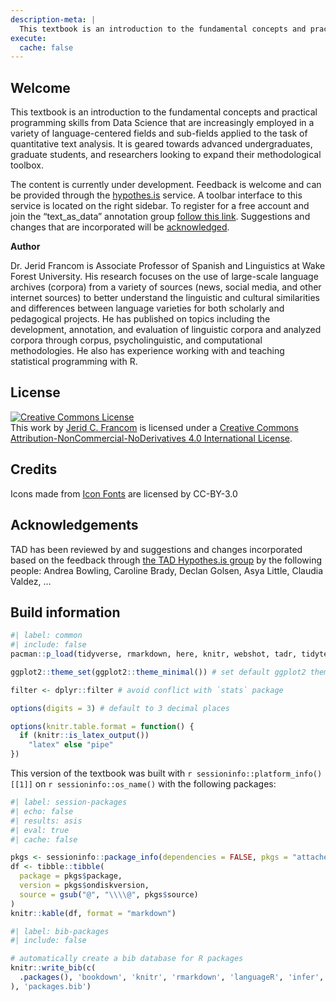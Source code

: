```yaml
---
description-meta: |
  This textbook is an introduction to the fundamental concepts and practical programming skills from Data Science that are increasingly employed in a variety of language-centered fields and sub-fields applied to the task of quantitative text analysis. It is geared towards advanced undergraduates, graduate students, and researchers looking to expand their methodological toolbox.
execute: 
  cache: false
---
```


<!-- TODO: 

- [ ] Change callouts to greyscale (no color)
  - [ ] Edit Latex output to include callout icons (used in HTML)
  - [ ] Change code blocks to greyscale (no color)
- [ ] Change images and figures (plots) to greyscale (no color)
- [ ] Change tables and verbatim wrapping for latex output
- [ ] Add indexing to the key terms in the book.
- [ ] Fix package info listing --for all packages used in the book.
- [ ] Add a section on how to cite the book.
- [ ] Add a section on how to report errors in the book.
- [ ] Add appropriate creative commons license for the web book.


 -->

## Welcome {.unnumbered .unlisted}

This textbook is an introduction to the fundamental concepts and practical programming skills from Data Science that are increasingly employed in a variety of language-centered fields and sub-fields applied to the task of quantitative text analysis. It is geared towards advanced undergraduates, graduate students, and researchers looking to expand their methodological toolbox.

::: {.content-visible when-format="html"}
The content is currently under development. Feedback is welcome and can be provided through the [hypothes.is](https://web.hypothes.is/) service. A toolbar interface to this service is located on the right sidebar. To register for a free account and join the "text_as_data" annotation group [follow this link](https://hypothes.is/groups/WkoaXnBX/text-as-data). Suggestions and changes that are incorporated will be [acknowledged](#acknowledgements).
:::

**Author**

Dr. Jerid Francom is Associate Professor of Spanish and Linguistics at Wake Forest University. His research focuses on the use of large-scale language archives (corpora) from a variety of sources (news, social media, and other internet sources) to better understand the linguistic and cultural similarities and differences between language varieties for both scholarly and pedagogical projects. He has published on topics including the development, annotation, and evaluation of linguistic corpora and analyzed corpora through corpus, psycholinguistic, and computational methodologies. He also has experience working with and teaching statistical programming with R.

## License {.unnumbered}

<a rel="license" href="http://creativecommons.org/licenses/by-nc-nd/4.0/"><img alt="Creative Commons License" style="border-width:0" src="https://i.creativecommons.org/l/by-nc-nd/4.0/88x31.png" /></a><br />This work by [Jerid C. Francom](https://francojc.github.io/) is licensed under a <a rel="license" href="http://creativecommons.org/licenses/by-nc-nd/4.0/">Creative Commons Attribution-NonCommercial-NoDerivatives 4.0 International License</a>.

## Credits {.unnumbered}

<div>
Icons made from <a href="http://www.onlinewebfonts.com/icon">Icon Fonts</a> are licensed by CC-BY-3.0
</div>

## Acknowledgements {#acknowledgements .unnumbered}

TAD has been reviewed by and suggestions and changes incorporated based on the feedback through [the TAD Hypothes.is group](https://hypothes.is/groups/Q3o92MJg/tad) by the following people: Andrea Bowling, Caroline Brady, Declan Golsen, Asya Little, Claudia Valdez, ...

## Build information {.unnumbered}

<!-- This may be a unique textbook compared to others you have seen. It has been created using R itself --specifically using an R package called `bookdown` [@R-bookdown]. This R package makes it possible to write, execute ('run'), and display code and results within the text. The website for this textbook is hosted with [GitHub Pages](https://pages.github.com/) and the complete source is available on [GitHub](https://github.com/lin380). -->

<!-- and automatically updated after every commit by [Travis-CI](https://travis-ci.org).  -->

```r
#| label: common
#| include: false
pacman::p_load(tidyverse, rmarkdown, here, knitr, webshot, tadr, tidytext) # default packages

ggplot2::theme_set(ggplot2::theme_minimal()) # set default ggplot2 theme

filter <- dplyr::filter # avoid conflict with `stats` package

options(digits = 3) # default to 3 decimal places

options(knitr.table.format = function() {
  if (knitr::is_latex_output())
    "latex" else "pipe"
})
```


This version of the textbook was built with `r sessioninfo::platform_info()[[1]]` on `r sessioninfo::os_name()` with the following packages: 

```r
#| label: session-packages
#| echo: false
#| results: asis
#| eval: true
#| cache: false

pkgs <- sessioninfo::package_info(dependencies = FALSE, pkgs = "attached")
df <- tibble::tibble(
  package = pkgs$package,
  version = pkgs$ondiskversion,
  source = gsub("@", "\\\\@", pkgs$source)
)
knitr::kable(df, format = "markdown")
```


```r
#| label: bib-packages
#| include: false

# automatically create a bib database for R packages
knitr::write_bib(c(
  .packages(), 'bookdown', 'knitr', 'rmarkdown', 'languageR', 'infer', 'rvest', 'rsyntax', 'rtweet', 'tidymodels', 'textrecipes', 'tidytext', 'quanteda.corpora'
), 'packages.bib')
```
